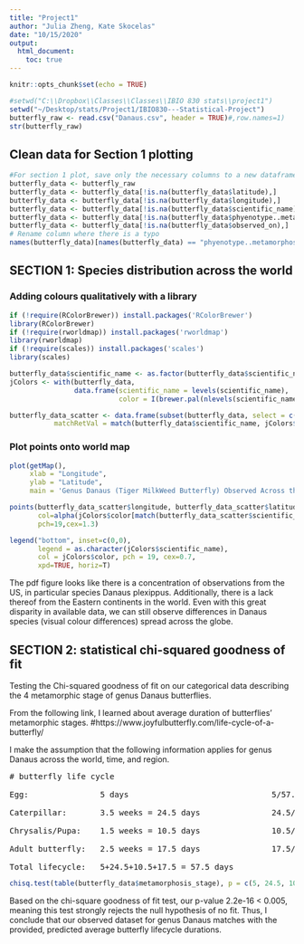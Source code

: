 ---
title: "Project1"
author: "Julia Zheng, Kate Skocelas"
date: "10/15/2020"
output:  
  html_document:
    toc: true
---

```{r setup, include=FALSE}
knitr::opts_chunk$set(echo = TRUE)
```

```{r input files, echo=FALSE}
#setwd("C:\\Dropbox\\Classes\\Classes\\IBIO 830 stats\\project1")
setwd("~/Desktop/stats/Project1/IBIO830---Statistical-Project")
butterfly_raw <- read.csv("Danaus.csv", header = TRUE)#,row.names=1)
str(butterfly_raw)
```

## Clean data for Section 1 plotting

```{r clean data for analysis 1, echo=TRUE}
#For section 1 plot, save only the necessary columns to a new dataframe and remove NA's
butterfly_data <- butterfly_raw
butterfly_data <- butterfly_data[!is.na(butterfly_data$latitude),]
butterfly_data <- butterfly_data[!is.na(butterfly_data$longitude),]
butterfly_data <- butterfly_data[!is.na(butterfly_data$scientific_name),]
butterfly_data <- butterfly_data[!is.na(butterfly_data$phyenotype..metamorphosis.stage.),]
butterfly_data <- butterfly_data[!is.na(butterfly_data$observed_on),]
# Rename column where there is a typo 
names(butterfly_data)[names(butterfly_data) == "phyenotype..metamorphosis.stage."] <- "metamorphosis_stage"

```

## SECTION 1: Species distribution across the world
### Adding colours qualitatively with a library
```{r load libraries, message=FALSE}
if (!require(RColorBrewer)) install.packages('RColorBrewer')
library(RColorBrewer)
if (!require(rworldmap)) install.packages('rworldmap')
library(rworldmap)
if (!require(scales)) install.packages('scales')
library(scales)
```

```{r}
butterfly_data$scientific_name <- as.factor(butterfly_data$scientific_name)
jColors <- with(butterfly_data,
                data.frame(scientific_name = levels(scientific_name),
                           color = I(brewer.pal(nlevels(scientific_name), name = 'Accent'))))

butterfly_data_scatter <- data.frame(subset(butterfly_data, select = c(latitude, longitude, scientific_name)),
           matchRetVal = match(butterfly_data$scientific_name, jColors$scientific_name))
```

### Plot points onto world map
```{r fig.width=14, fig.height=9}

plot(getMap(), 
     xlab = "Longitude",     
     ylab = "Latitude",     
     main = 'Genus Danaus (Tiger MilkWeed Butterfly) Observed Across the World')

points(butterfly_data_scatter$longitude, butterfly_data_scatter$latitude, 
       col=alpha(jColors$color[match(butterfly_data_scatter$scientific_name, jColors$scientific_name)],0.4), 
       pch=19,cex=1.3)

legend("bottom", inset=c(0,0), 
       legend = as.character(jColors$scientific_name),
       col = jColors$color, pch = 19, cex=0.7,
       xpd=TRUE, horiz=T)
```

The pdf figure looks like there is a concentration of observations from the US, in particular species Danaus plexippus. 
Additionally, there is a lack thereof from the Eastern continents in the world. 
Even with this great disparity in available data, we can still observe differences in Danaus species (visual colour differences) spread across the globe.

## SECTION 2: statistical chi-squared goodness of fit 
Testing the Chi-squared goodness of fit on our categorical data describing the 4 metamorphic stage of genus Danaus butterflies.

From the following link, I learned about average duration of butterflies' metamorphic stages. 
#https://www.joyfulbutterfly.com/life-cycle-of-a-butterfly/

I make the assumption that the following information applies for genus Danaus across the world, time, and region.
<pre>
# butterfly life cycle

Egg:               5 days                              5/57.5 = 0.08695652

Caterpillar:       3.5 weeks = 24.5 days               24.5/57.5 = 0.426087

Chrysalis/Pupa:    1.5 weeks = 10.5 days               10.5/57.5 = 0.1826087

Adult butterfly:   2.5 weeks = 17.5 days               17.5/57.5 = 0.3043478

Total lifecycle:   5+24.5+10.5+17.5 = 57.5 days
</pre>
```{r}
chisq.test(table(butterfly_data$metamorphosis_stage), p = c(5, 24.5, 10.5, 17.5)/57.5)

```
Based on the chi-square goodness of fit test, our p-value 2.2e-16 < 0.005, meaning this test strongly rejects the null hypothesis of no fit.
Thus, I conclude that our observed dataset for genus Danaus matches with the provided, predicted average butterfly lifecycle durations.

